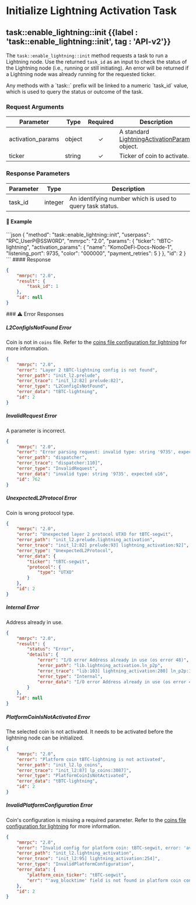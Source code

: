 
# Initialize Lightning Activation Task

## task::enable\_lightning::init {{label : 'task::enable_lightning::init', tag : 'API-v2'}}

The `task::enable_lightning::init` method requests a task to run a Lightning node. Use the returned `task_id` as an input to check the status of the Lightning node (i.e., running or still initiating). An error will be returned if a Lightning node was already running for the requested ticker.

<Note>
  Any methods with a `task::` prefix will be linked to a numeric `task_id` value, which is used to query the status or outcome of the task.
</Note>

### Request Arguments

| Parameter          | Type   | Required | Description                                                                                                                         |
| ------------------ | ------ | :------: | ----------------------------------------------------------------------------------------------------------------------------------- |
| activation\_params | object |     ✓    | A standard [LightningActivationParams](/komodo-defi-framework/api/common_structures/lightning/#lightning-activation-params) object. |
| ticker             | string |     ✓    | Ticker of coin to activate.                                                                                                         |

### Response Parameters

| Parameter | Type    | Description                                               |
| --------- | ------- | --------------------------------------------------------- |
| task\_id  | integer | An identifying number which is used to query task status. |

#### 📌 Example

<CodeGroup title="task::enable_lightning::init" tag="POST" label="task::enable_lightning::init" mm2MethodDecorate="true">
  ```json
  {
    "method": "task::enable_lightning::init",
    "userpass": "RPC_UserP@SSW0RD",
    "mmrpc": "2.0",
    "params": {
      "ticker": "tBTC-lightning",
      "activation_params": {
        "name": "KomoDeFi-Docs-Node-1",
        "listening_port": 9735,
        "color": "000000",
        "payment_retries": 5
      }
    },
    "id": 2
  }
  ```
</CodeGroup>

<CollapsibleSection expandedText="Hide Response" collapsedText="Show Response">
  #### Response

  ```json
  {
      "mmrpc": "2.0",
      "result": {
          "task_id": 1
      },
      "id": null
  }
  ```
</CollapsibleSection>

<CollapsibleSection expandedText="Hide Error Responses" collapsedText="Show Error Responses">
  ### ⚠️ Error Responses

  ##### L2ConfigIsNotFound Error

  Coin is not in `coins` file. Refer to the [coins file configuration for lightning](/komodo-defi-framework/api/v20/lightning/#coin-config-parameters) for more information.

  ```json
  {
      "mmrpc": "2.0",
      "error": "Layer 2 tBTC-lightning config is not found",
      "error_path": "init_l2.prelude",
      "error_trace": "init_l2:82] prelude:82]",
      "error_type": "L2ConfigIsNotFound",
      "error_data": "tBTC-lightning",
      "id": 2
  }
  ```

  ##### InvalidRequest Error

  A parameter is incorrect.

  ```json
  {
      "mmrpc": "2.0",
      "error": "Error parsing request: invalid type: string '9735', expected u16",
      "error_path": "dispatcher",
      "error_trace": "dispatcher:110]",
      "error_type": "InvalidRequest",
      "error_data": "invalid type: string '9735', expected u16",
      "id": 762
  }
  ```

  ##### UnexpectedL2Protocol Error

  Coin is wrong protocol type.

  ```json
  {
      "mmrpc": "2.0",
      "error": "Unexpected layer 2 protocol UTXO for tBTC-segwit",
      "error_path": "init_l2.prelude.lightning_activation",
      "error_trace": "init_l2:82] prelude:93] lightning_activation:92]",
      "error_type": "UnexpectedL2Protocol",
      "error_data": {
          "ticker": "tBTC-segwit",
          "protocol": {
              "type": "UTXO"
          }
      },
      "id": 2
  }
  ```

  ##### Internal Error

  Address already in use.

  ```json
  {
      "mmrpc": "2.0",
      "result": {
          "status": "Error",
          "details": {
              "error": "I/O error Address already in use (os error 48)",
              "error_path": "lib.lightning_activation.ln_p2p",
              "error_trace": "lib:103] lightning_activation:280] ln_p2p:196]",
              "error_type": "Internal",
              "error_data": "I/O error Address already in use (os error 48)"
          }
      },
      "id": null
  }
  ```

  ##### PlatformCoinIsNotActivated Error

  The selected coin is not activated. It needs to be activated before the lightning node can be initialized.

  ```json
  {
      "mmrpc": "2.0",
      "error": "Platform coin tBTC-lightning is not activated",
      "error_path": "init_l2.lp_coins",
      "error_trace": "init_l2:87] lp_coins:3087]",
      "error_type": "PlatformCoinIsNotActivated",
      "error_data": "tBTC-lightning",
      "id": 2
  }
  ```

  ##### InvalidPlatformConfiguration Error

  Coin's configuration is missing a required parameter. Refer to the [coins file configuration for lightning](/komodo-defi-framework/api/v20/lightning/#coin-configuration) for more information.

  ```json
  {
      "mmrpc": "2.0",
      "error": "Invalid config for platform coin: tBTC-segwit, error: 'avg_blocktime' field is not found in platform coin config",
      "error_path": "init_l2.lightning_activation",
      "error_trace": "init_l2:95] lightning_activation:254]",
      "error_type": "InvalidPlatformConfiguration",
      "error_data": {
          "platform_coin_ticker": "tBTC-segwit",
          "err": "'avg_blocktime' field is not found in platform coin config"
      },
      "id": 2
  }
  ```
</CollapsibleSection>
